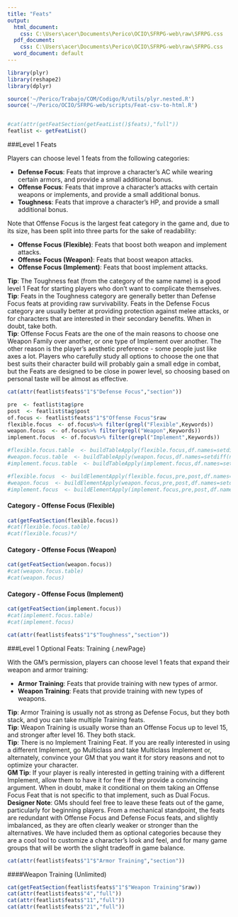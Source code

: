 ```yaml
---
title: "Feats"
output:
  html_document:
    css: C:\Users\acer\Documents\Perico\OCIO\SFRPG-web\raw\SFRPG.css
  pdf_document:
    css: C:\Users\acer\Documents\Perico\OCIO\SFRPG-web\raw\SFRPG.css
  word_document: default
---
```




```r
library(plyr)
library(reshape2)
library(dplyr)

source('~/Perico/Trabajo/COM/Codigo/R/utils/plyr.nested.R')
source('~/Perico/OCIO/SFRPG-web/scripts/Feat-csv-to-html.R')


#cat(attr(getFeatSection(getFeatList()$feats),"full"))
featlist <- getFeatList()

```
###Level 1 Feats

Players can choose level 1 feats from the following categories:

- **Defense Focus**: Feats that improve a character's AC while wearing certain armors, and provide a small additional bonus.
- **Offense Focus**: Feats that improve a character's attacks with certain weapons or implements, and provide a small additional bonus.
- **Toughness**: Feats that improve a character's HP, and provide a small additional bonus.

Note that Offense Focus is the largest feat category in the game and, due to its size, has been split into three parts for the sake of readability: 

- **Offense Focus (Flexible)**: Feats that boost both weapon and implement attacks.
- **Offense Focus (Weapon)**: Feats that boost weapon attacks.
- **Offense Focus (Implement)**: Feats that boost implement attacks.


<div class="tip">**Tip**: The Toughness feat (from the category of the same name) is a good level 1 Feat for starting players who don’t want to complicate themselves.</div>

<div class="tip">**Tip**: Feats in the Toughness category are generally better than Defense Focus feats at providing raw survivability. Feats in the Defense Focus category are usually better at providing protection against melee attacks, or for characters that are interested in their secondary benefits. When in doubt, take both.</div>

<div class="tip">**Tip**: Offense Focus Feats are the one of the main reasons to choose one Weapon Family over another, or one type of Implement over another. The other reason is the player’s aesthetic preference - some people just like axes a lot. Players who carefully study all options to choose the one that best suits their character build will probably gain a small edge in combat, but the Feats are designed to be close in power level, so choosing based on personal taste will be almost as effective.</div>


```r
cat(attr(featlist$feats$"1"$"Defense Focus","section"))

```

```r
pre  <- featlist$tag$pre
post  <- featlist$tag$post
of.focus <- featlist$feats$"1"$"Offense Focus"$raw
flexible.focus  <- of.focus%>% filter(grepl("Flexible",Keywords))
weapon.focus  <- of.focus%>% filter(grepl("Weapon",Keywords))
implement.focus  <- of.focus%>% filter(grepl("Implement",Keywords))

#flexible.focus.table  <- buildTableApply(flexible.focus,df.names=setdiff(names(flexible.focus),"Text"))
#weapon.focus.table  <- buildTableApply(weapon.focus,df.names=setdiff(names(weapon.focus),"Text"))
#implement.focus.table  <- buildTableApply(implement.focus,df.names=setdiff(names(implement.focus),"Text"))

#flexible.focus  <- buildElementApply(flexible.focus,pre,post,df.names=setdiff(names(flexible.focus),"Summary"))
#weapon.focus  <- buildElementApply(weapon.focus,pre,post,df.names=setdiff(names(weapon.focus),"Summary"))
#implement.focus  <- buildElementApply(implement.focus,pre,post,df.names=setdiff(names(implement.focus),"Summary"))

```
#### Category - Offense Focus (Flexible){.newPage}
```r
cat(getFeatSection(flexible.focus))
#cat(flexible.focus.table)
#cat(flexible.focus)*/
```
#### Category - Offense Focus (Weapon){.newPage}
```r
cat(getFeatSection(weapon.focus))
#cat(weapon.focus.table)
#cat(weapon.focus)
```
#### Category - Offense Focus (Implement){.newPage}
```r
cat(getFeatSection(implement.focus))
#cat(implement.focus.table)
#cat(implement.focus)

cat(attr(featlist$feats$"1"$"Toughness","section"))

```


###Level 1 Optional Feats: Training {.newPage}

With the GM's permission, players can choose level 1 feats that expand their weapon and armor training:

- **Armor Training**: Feats that provide training with new types of armor.
- **Weapon Training**: Feats that provide training with new types of weapons.


<div class="tip">**Tip**: Armor Training is usually not as strong as Defense Focus, but they both stack, and you can take multiple Training feats.</div>

<div class="tip">**Tip**: Weapon Training is usually worse than an Offense Focus up to level 15, and stronger after level 16. They both stack.</div>

<div class="tip">**Tip**: There is no Implement Training Feat. If you are really interested in using a different Implement, go Multiclass and take Multiclass Implement or, alternately, convince your GM that you want it for story reasons and not to optimize your character.</div>

<div class="tip">**GM Tip**: If your player is really interested in getting training with a different Implement, allow them to have it for free if they provide a convincing argument. When in doubt, make it conditional on them taking an Offense Focus Feat that is not specific to that implement, such as Dual Focus.</div>

<div class="design">**Designer Note**: GMs should feel free to leave these feats out of the game, particularly for beginning players. From a mechanical standpoint, the feats are redundant with Offense Focus and Defense Focus feats, and slightly imbalanced, as they are often clearly weaker or stronger than the alternatives. We have included them as optional categories because they are a cool tool to customize a character's look and feel, and for many game groups that will be worth the slight tradeoff in game balance.</div>



```r
cat(attr(featlist$feats$"1"$"Armor Training","section"))
```

####Weapon Training (Unlimited)
```r
cat(getFeatSection(featlist$feats$"1"$"Weapon Training"$raw))
cat(attr(featlist$feats$"4","full"))
cat(attr(featlist$feats$"11","full"))
cat(attr(featlist$feats$"21","full"))

```





